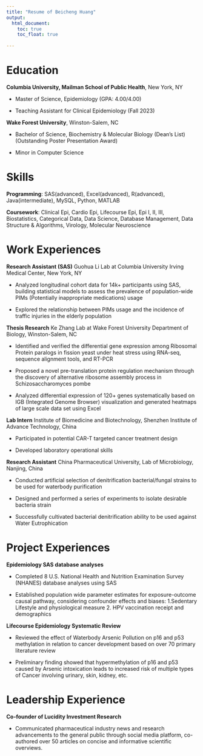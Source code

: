 ```yaml
---
title: "Resume of Beicheng Huang"
output: 
  html_document:
    toc: true
    toc_float: true
    
---
```


# Education
**Columbia University, Mailman School of Public Health**, New York, NY

- Master of Science, Epidemiology (GPA: 4.00/4.00) 

- Teaching Assistant for Clinical Epidemiology (Fall 2023) 


**Wake Forest University**, Winston-Salem, NC

- Bachelor of Science, Biochemistry & Molecular Biology (Dean’s List) (Outstanding Poster Presentation Award)

- Minor in Computer Science 


# Skills
**Programming**:  SAS(advanced), Excel(advanced), R(advanced), Java(intermediate), MySQL, Python, MATLAB

**Coursework**:	Clinical Epi, Cardio Epi, Lifecourse Epi, Epi I, II, III, Biostatistics, Categorical Data, Data Science, Database Management, Data Structure & Algorithms, Virology, Molecular Neuroscience     


# Work Experiences

**Research Assistant (SAS)**
Guohua Li Lab at Columbia University Irving Medical Center, New York, NY

- 	Analyzed longitudinal cohort data for 14k+ participants using SAS, building statistical models to assess the prevalence of population-wide PIMs (Potentially inappropriate medications) usage

- 	Explored the relationship between PIMs usage and the incidence of traffic injuries in the elderly population

**Thesis Research**
Ke Zhang Lab at Wake Forest University Department of Biology, Winston-Salem, NC

- 	Identified and verified the differential gene expression among Ribosomal Protein paralogs in fission yeast under heat stress using RNA-seq, sequence alignment tools, and RT-PCR

- 	Proposed a novel pre-translation protein regulation mechanism through the discovery of alternative ribosome assembly process in Schizosaccharomyces pombe

- 	Analyzed differential expression of 120+ genes systematically based on IGB (Integrated Genome Browser) visualization and generated heatmaps of large scale data set using Excel 

**Lab Intern**
Institute of Biomedicine and Biotechnology, Shenzhen Institute of Advance Technology, China

- 	Participated in potential CAR-T targeted cancer treatment design

- 	Developed laboratory operational skills

**Research Assistant**
China Pharmaceutical University, Lab of Microbiology, Nanjing, China

- 	Conducted artificial selection of denitrification bacterial/fungal strains to be used for waterbody purification

- 	Designed and performed a series of experiments to isolate desirable bacteria strain

- 	Successfully cultivated bacterial denitrification ability to be used against Water Eutrophication


# Project Experiences

**Epidemiology SAS database analyses** 

- 	Completed 8 U.S. National Health and Nutrition Examination Survey (NHANES) database analyses using SAS

- 	Established population wide parameter estimates for exposure-outcome causal pathway, considering confounder effects and biases: 
1.Sedentary Lifestyle and physiological measure 2. HPV vaccination receipt and demographics

**Lifecourse Epidemiology Systematic Review**

- 	Reviewed the effect of Waterbody Arsenic Pollution on p16 and p53 methylation in relation to cancer development based on over 70 primary literature review 

- 	Preliminary finding showed that hypermethylation of p16 and p53 caused by Arsenic intoxication leads to increased risk of multiple types of Cancer involving urinary, skin, kidney, etc.


# Leadership Experience

**Co-founder of Lucidity Investment Research**

- 	Communicated pharmaceutical industry news and research advancements to the general public through social media platform, co-authored over 50 articles on concise and informative scientific overviews.


